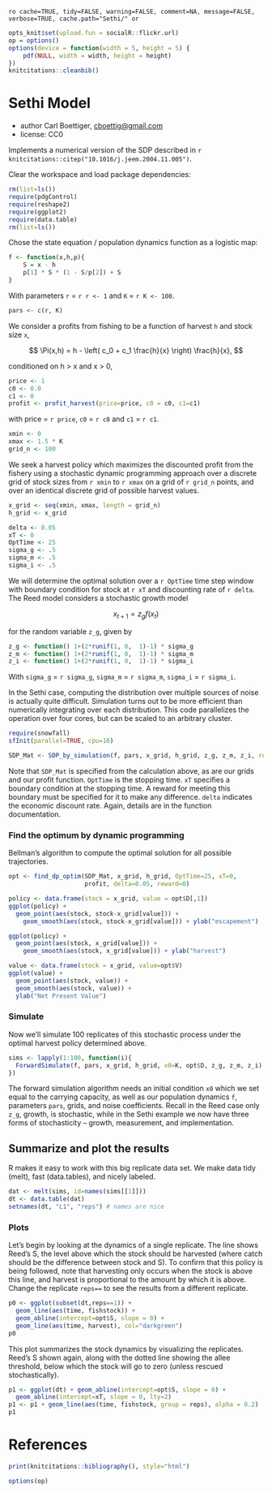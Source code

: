 `ro cache=TRUE, tidy=FALSE, warning=FALSE, comment=NA, message=FALSE, verbose=TRUE, cache.path="Sethi/" or`

``` r
opts_knit$set(upload.fun = socialR::flickr.url)
op = options()
options(device = function(width = 5, height = 5) {
    pdf(NULL, width = width, height = height)
})
knitcitations::cleanbib()
````

# Sethi Model
 * author Carl Boettiger, <cboettig@gmail.com>
 * license: CC0

 Implements a numerical version of the SDP described in `r knitcitations::citep("10.1016/j.jeem.2004.11.005")`.


Clear the workspace and load package dependencies: 
``` r
rm(list=ls())   
require(pdgControl)
require(reshape2)
require(ggplot2)
require(data.table)
rm(list=ls())
````


Chose the state equation / population dynamics function as a logistic map: 

``` r
f <- function(x,h,p){
	S = x - h
	p[1] * S * (1 - S/p[2]) + S
}
````

With parameters `r` = `r r <- 1` and `K` = `r K <- 100`.

``` r
pars <- c(r, K)
````


We consider a profits from fishing to be a function of harvest `h` and stock size `x`,  

<div> $$ \Pi(x,h) = h - \left( c_0  + c_1 \frac{h}{x} \right) \frac{h}{x}, $$ </div> 

conditioned on h > x and x > 0,

``` r
price <- 1
c0 <- 0.0
c1 <- 0
profit <- profit_harvest(price=price, c0 = c0, c1=c1) 
````

with price = `r price`, `c0` = `r c0` and `c1` = `r c1`. 


``` r
xmin <- 0
xmax <- 1.5 * K
grid_n <- 100
````

We seek a harvest policy which maximizes the discounted profit from the fishery using a stochastic dynamic programming approach over a discrete grid of stock sizes from `r xmin` to `r xmax` on a grid of `r grid_n` points, and over an identical discrete grid of possible harvest values.  


``` r
x_grid <- seq(xmin, xmax, length = grid_n)  
h_grid <- x_grid  
````


``` r
delta <- 0.05
xT <- 0
OptTime <- 25
sigma_g <- .5
sigma_m <- .5
sigma_i <- .5
````

We will determine the optimal solution over a `r OptTime` time step window with boundary condition for stock at `r xT` and discounting rate of `r delta`.  The Reed model considers a stochastic growth model 

<div> $$ x_{t+1} = z_g f(x_t) $$ </div> 

for the random variable `z_g`, given by 

``` r
z_g <- function() 1+(2*runif(1, 0,  1)-1) * sigma_g
z_m <- function() 1+(2*runif(1, 0,  1)-1) * sigma_m
z_i <- function() 1+(2*runif(1, 0,  1)-1) * sigma_i
````

With `sigma_g` = `r sigma_g`, `sigma_m` = `r sigma_m`, `sigma_i` = `r sigma_i`.


In the Sethi case, computing the distribution over multiple sources of noise is actually quite difficult.  Simulation turns out to be more efficient than numerically integrating over each distribution.  This code parallelizes the operation over four cores, but can be scaled to an arbitrary cluster. 

``` r
require(snowfall) 
sfInit(parallel=TRUE, cpu=16)
````

``` r
SDP_Mat <- SDP_by_simulation(f, pars, x_grid, h_grid, z_g, z_m, z_i, reps=1e5)
````
Note that `SDP_Mat` is specified from the calculation above, as are our grids and our profit function. `OptTime` is the stopping time.  `xT` specifies a boundary condition at the stopping time. A reward for meeting this boundary must be specified for it to make any difference.  `delta` indicates the economic discount rate. Again, details are in the function documentation.   



### Find the optimum by dynamic programming

Bellman's algorithm to compute the optimal solution for all possible trajectories. 

``` r
opt <- find_dp_optim(SDP_Mat, x_grid, h_grid, OptTime=25, xT=0, 
                     profit, delta=0.05, reward=0)
````




``` r
policy <- data.frame(stock = x_grid, value = opt$D[,1])
ggplot(policy) + 
  geom_point(aes(stock, stock-x_grid[value])) + 
	geom_smooth(aes(stock, stock-x_grid[value])) + ylab("escapement") 

ggplot(policy) + 
  geom_point(aes(stock, x_grid[value])) + 
	geom_smooth(aes(stock, x_grid[value])) + ylab("harvest") 

value <- data.frame(stock = x_grid, value=opt$V)
ggplot(value) + 
  geom_point(aes(stock, value)) +
  geom_smooth(aes(stock, value)) +
  ylab("Net Present Value")
````




### Simulate 

Now we'll simulate 100 replicates of this stochastic process under the optimal harvest policy determined above.

``` r
sims <- lapply(1:100, function(i){
  ForwardSimulate(f, pars, x_grid, h_grid, x0=K, opt$D, z_g, z_m, z_i)
})
````

The forward simulation algorithm needs an initial condition `x0` which we set equal to the carrying capacity, as well as our population dynamics `f`, parameters `pars`, grids, and noise coefficients.  Recall in the Reed case only `z_g`, growth, is stochastic, while in the Sethi example we now have three forms of stochasticity -- growth, measurement, and implementation.   


## Summarize and plot the results                                                   

R makes it easy to work with this big replicate data set.  We make data tidy (melt), fast (data.tables), and nicely labeled.

``` r
dat <- melt(sims, id=names(sims[[1]]))  
dt <- data.table(dat)
setnames(dt, "L1", "reps") # names are nice
````


### Plots 

Let's begin by looking at the dynamics of a single replicate. The line shows Reed's S, the level above which the stock should be harvested (where catch should be the difference between stock and S).  To confirm that this policy is being followed, note that harvesting only occurs when the stock is above this line, and harvest is proportional to the amount by which it is above.  Change the replicate `reps==` to see the results from a different replicate.  

``` r
p0 <- ggplot(subset(dt,reps==1)) +
  geom_line(aes(time, fishstock)) +
  geom_abline(intercept=opt$S, slope = 0) +
  geom_line(aes(time, harvest), col="darkgreen") 
p0
````


This plot summarizes the stock dynamics by visualizing the replicates. Reed's S shown again, along with the dotted line showing the allee threshold, below which the stock will go to zero (unless rescued stochastically). 

``` r
p1 <- ggplot(dt) + geom_abline(intercept=opt$S, slope = 0) + 
  geom_abline(intercept=xT, slope = 0, lty=2) 
p1 <- p1 + geom_line(aes(time, fishstock, group = reps), alpha = 0.2)
p1
````


# References

``` r
print(knitcitations::bibliography(), style="html")
````


``` r
options(op)
````
